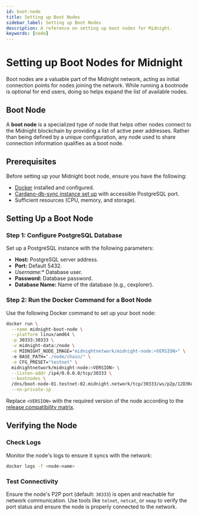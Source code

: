 ```yaml
---
id: boot-node
title: Setting up Boot Nodes
sidebar_label: Setting up Boot Nodes
description: A reference on setting up boot nodes for Midnight.
keywords: [node]
---
```


# Setting up Boot Nodes for Midnight

Boot nodes are a valuable part of the Midnight network, acting as initial connection points for nodes joining the network. While running a bootnode is optional for end users, doing so helps expand the list of available nodes.

## Boot Node

A **boot node** is a specialized type of node that helps other nodes connect to the Midnight blockchain by providing a list of active peer addresses. Rather than being defined by a unique configuration, any node used to share connection information qualifies as a boot node.

## Prerequisites

Before setting up your Midnight boot node, ensure you have the following:

* [Docker](https://docs.docker.com/engine/install/) installed and configured.
* [Cardano-db-sync instance set up](./cardano-db-sync) with accessible PostgreSQL port.
* Sufficient resources (CPU, memory, and storage).

## Setting Up a Boot Node

### Step 1: Configure PostgreSQL Database

Set up a PostgreSQL instance with the following parameters:

* **Host:** PostgreSQL server address.
* **Port:** Default 5432.
* *Username:** Database user.
* **Password:** Database password.
* **Database Name:** Name of the database (e.g., cexplorer).

### Step 2: Run the Docker Command for a Boot Node

Use the following Docker command to set up your boot node:

```bash
docker run \
  --name midnight-boot-node \
  --platform linux/amd64 \
  -p 30333:30333 \
  -v midnight-data:/node \
  -e MIDNIGHT_NODE_IMAGE="midnightnetwork/midnight-node:<VERSION>" \ 
  -e BASE_PATH="./node/chain/" \
  -e CFG_PRESET="testnet" \
  midnightnetwork/midnight-node:<VERSION> \
  --listen-addr /ip4/0.0.0.0/tcp/30333 \
  --bootnodes \
  /dns/boot-node-01.testnet-02.midnight.network/tcp/30333/ws/p2p/12D3KooWMjUq13USCvQR9Y6yFzYNYgTQBLNAcmc8psAuPx2UUdnB \
  --no-private-ip
```

Replace `<VERSION>` with the required version of the node according to the [release compatibility matrix](../../relnotes/comp-matrix).

## Verifying the Node

### Check Logs

Monitor the node's logs to ensure it syncs with the network:

```bash
docker logs -f <node-name>
```

### Test Connectivity

Ensure the node's P2P port (default: `30333`) is open and reachable for network communication. Use tools like `telnet`, `netcat`, or `nmap` to verify the port status and ensure the node is properly connected to the network.